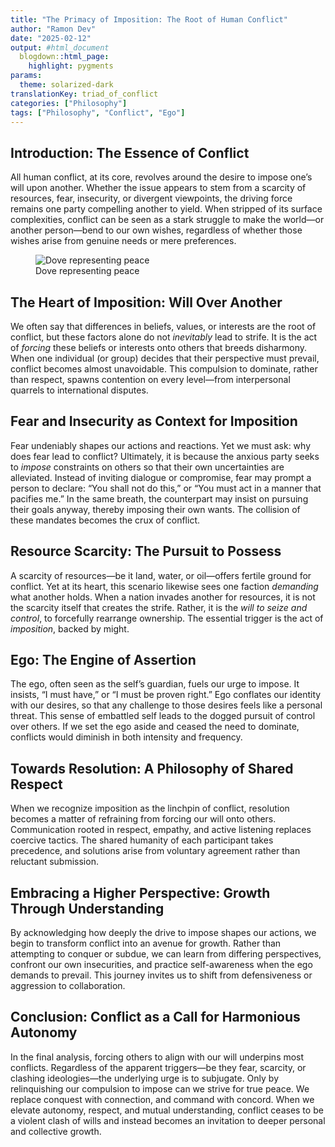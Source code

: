 ```yaml
---
title: "The Primacy of Imposition: The Root of Human Conflict"
author: "Ramon Dev"
date: "2025-02-12"
output: #html_document
  blogdown::html_page:
    highlight: pygments
params:
  theme: solarized-dark
translationKey: triad_of_conflict
categories: ["Philosophy"]
tags: ["Philosophy", "Conflict", "Ego"]
---
```


## Introduction: The Essence of Conflict

All human conflict, at its core, revolves around the desire to impose one’s will upon another. Whether the issue appears to stem from a scarcity of resources, fear, insecurity, or divergent viewpoints, the driving force remains one party compelling another to yield. When stripped of its surface complexities, conflict can be seen as a stark struggle to make the world—or another person—bend to our own wishes, regardless of whether those wishes arise from genuine needs or mere preferences.

![Dove representing peace](dove.jpeg)

## The Heart of Imposition: Will Over Another

We often say that differences in beliefs, values, or interests are the root of conflict, but these factors alone do not *inevitably* lead to strife. It is the act of *forcing* these beliefs or interests onto others that breeds disharmony. When one individual (or group) decides that their perspective must prevail, conflict becomes almost unavoidable. This compulsion to dominate, rather than respect, spawns contention on every level—from interpersonal quarrels to international disputes.

## Fear and Insecurity as Context for Imposition

Fear undeniably shapes our actions and reactions. Yet we must ask: why does fear lead to conflict? Ultimately, it is because the anxious party seeks to *impose* constraints on others so that their own uncertainties are alleviated. Instead of inviting dialogue or compromise, fear may prompt a person to declare: “You shall not do this,” or “You must act in a manner that pacifies me.” In the same breath, the counterpart may insist on pursuing their goals anyway, thereby imposing their own wants. The collision of these mandates becomes the crux of conflict.

## Resource Scarcity: The Pursuit to Possess

A scarcity of resources—be it land, water, or oil—offers fertile ground for conflict. Yet at its heart, this scenario likewise sees one faction *demanding* what another holds. When a nation invades another for resources, it is not the scarcity itself that creates the strife. Rather, it is the *will to seize and control*, to forcefully rearrange ownership. The essential trigger is the act of *imposition*, backed by might.

## Ego: The Engine of Assertion

The ego, often seen as the self’s guardian, fuels our urge to impose. It insists, “I must have,” or “I must be proven right.” Ego conflates our identity with our desires, so that any challenge to those desires feels like a personal threat. This sense of embattled self leads to the dogged pursuit of control over others. If we set the ego aside and ceased the need to dominate, conflicts would diminish in both intensity and frequency.

## Towards Resolution: A Philosophy of Shared Respect

When we recognize imposition as the linchpin of conflict, resolution becomes a matter of refraining from forcing our will onto others. Communication rooted in respect, empathy, and active listening replaces coercive tactics. The shared humanity of each participant takes precedence, and solutions arise from voluntary agreement rather than reluctant submission.

## Embracing a Higher Perspective: Growth Through Understanding

By acknowledging how deeply the drive to impose shapes our actions, we begin to transform conflict into an avenue for growth. Rather than attempting to conquer or subdue, we can learn from differing perspectives, confront our own insecurities, and practice self-awareness when the ego demands to prevail. This journey invites us to shift from defensiveness or aggression to collaboration.

## Conclusion: Conflict as a Call for Harmonious Autonomy

In the final analysis, forcing others to align with our will underpins most conflicts. Regardless of the apparent triggers—be they fear, scarcity, or clashing ideologies—the underlying urge is to subjugate. Only by relinquishing our compulsion to impose can we strive for true peace. We replace conquest with connection, and command with concord. When we elevate autonomy, respect, and mutual understanding, conflict ceases to be a violent clash of wills and instead becomes an invitation to deeper personal and collective growth.

